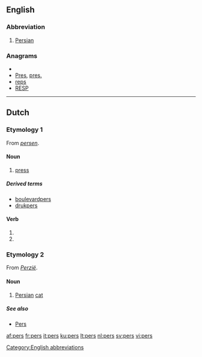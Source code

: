 {{see|Pers}}
==English==

===Abbreviation===
{{infl|en|abbreviation}}

# [[Persian]]

===Anagrams===
* {{alphagram|eprs}}
* [[Pres#English|Pres]], [[pres.#English|pres.]]
* [[reps#English|reps]]
* [[RESP#English|RESP]]

[[Category:English abbreviations]]

----

==Dutch==

===Etymology 1===
From ''[[persen]]''.

====Noun====
{{nl-noun|g=m|persen|persje}}

# [[press]]

=====Derived terms=====
* [[boulevardpers]]
* [[drukpers]]

====Verb====
{{infl|nl}}

# {{nl-verb-form|p=1|n=sg|t=pres|m=ind|persen}}
# {{nl-verb-form|m=imp|persen}}

===Etymology 2===
From ''[[Perzië]]''.

====Noun====
{{nl-noun|g=m|perzen|persje}}

# [[Persian]] [[cat]]

=====See also=====
* [[Pers]]

[[af:pers]]
[[fr:pers]]
[[it:pers]]
[[ku:pers]]
[[lt:pers]]
[[nl:pers]]
[[sv:pers]]
[[vi:pers]]